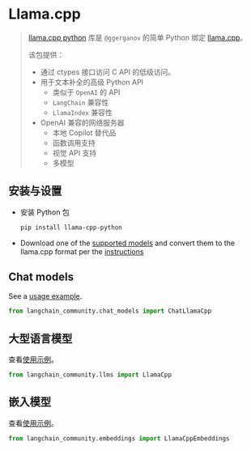 # Llama.cpp

>[llama.cpp python](https://github.com/abetlen/llama-cpp-python) 库是 `@ggerganov` 的简单 Python 绑定
>[llama.cpp](https://github.com/ggerganov/llama.cpp)。
>
>该包提供：
>
> - 通过 ctypes 接口访问 C API 的低级访问。
> - 用于文本补全的高级 Python API
>   - 类似于 `OpenAI` 的 API
>   - `LangChain` 兼容性
>   - `LlamaIndex` 兼容性
> - OpenAI 兼容的网络服务器
>   - 本地 Copilot 替代品
>   - 函数调用支持
>   - 视觉 API 支持
>   - 多模型

## 安装与设置

- 安装 Python 包
  ```bash
  pip install llama-cpp-python
  ````
- Download one of the [supported models](https://github.com/ggerganov/llama.cpp#description) and convert them to the llama.cpp format per the [instructions](https://github.com/ggerganov/llama.cpp)


## Chat models

See a [usage example](/docs/integrations/chat/llamacpp).

```python
from langchain_community.chat_models import ChatLlamaCpp
```

## 大型语言模型

查看[使用示例](/docs/integrations/llms/llamacpp)。

```python
from langchain_community.llms import LlamaCpp
```

## 嵌入模型

查看[使用示例](/docs/integrations/text_embedding/llamacpp)。

```python
from langchain_community.embeddings import LlamaCppEmbeddings
```
